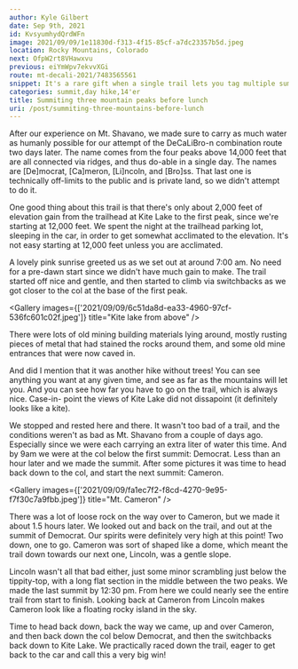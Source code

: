 ```yaml
---
author: Kyle Gilbert
date: Sep 9th, 2021
id: KvsyumhydQrdWFn
image: 2021/09/09/1e11830d-f313-4f15-85cf-a7dc23357b5d.jpeg
location: Rocky Mountains, Colorado
next: OfpW2rt8VHawxvu
previous: eiYmWpv7ekvvXGi
route: mt-decali-2021/7483565561
snippet: It's a rare gift when a single trail lets you tag multiple summits in just one day — and the Decalibron is one of those rare, high-altitude gems.
categories: summit,day hike,14'er
title: Summiting three mountain peaks before lunch
uri: /post/summiting-three-mountains-before-lunch
---
```


<Stats />

<Route />

After our experience on Mt. Shavano, we made sure to carry as much water as
humanly possible for our attempt of the DeCaLiBro-n combination route two
days later. The name comes from the four peaks above 14,000 feet that are all
connected via ridges, and thus do-able in a single day. The names are [De]mocrat,
[Ca]meron, [Li]ncoln, and [Bro]ss. That last one is technically off-limits to
the public and is private land, so we didn't attempt to do it.

One good thing about this trail is that there's only about 2,000 feet of
elevation gain from the trailhead at Kite Lake to the first peak, since we're
starting at 12,000 feet. We spent the night at the trailhead parking lot,
sleeping in the car, in order to get somewhat acclimated to the elevation. It's
not easy starting at 12,000 feet unless you are acclimated.

A lovely pink sunrise greeted us as we set out at around 7:00 am. No need for
a pre-dawn start since we didn't have much gain to make. The trail started off
nice and gentle, and then started to climb via switchbacks as we got closer
to the col at the base of the first peak.

<Gallery images={['2021/09/09/6c51da8d-ea33-4960-97cf-536fc601c02f.jpeg']} title="Kite lake from above" />

There were lots of old mining building materials lying around, mostly rusting
pieces of metal that had stained the rocks around them, and some old mine
entrances that were now caved in.

And did I mention that it was another hike without trees! You can see anything
you want at any given time, and see as far as the mountains will let you. And
you can see how far you have to go on the trail, which is always nice. Case-in-
point the views of Kite Lake did not dissapoint (it definitely looks like a
kite).

We stopped and rested here and there. It wasn't too bad of a trail, and the
conditions weren't as bad as Mt. Shavano from a couple of days ago. Especially
since we were each carrying an extra liter of water this time. And by 9am we
were at the col below the first summit: Democrat. Less than an hour later and
we made the summit. After some pictures it was time to head back down to the col,
and start the next summit: Cameron.

<Gallery images={['2021/09/09/fa1ec7f2-f8cd-4270-9e95-f7f30c7a9fbb.jpeg']} title="Mt. Cameron" />

There was a lot of loose rock on the way over to Cameron, but we made it about
1.5 hours later. We looked out and back on the trail, and out at the summit of
Democrat. Our spirits were definitely very high at this point! Two down, one to
go. Cameron was sort of shaped like a dome, which meant the trail down towards
our next one, Lincoln, was a gentle slope.

Lincoln wasn't all that bad either, just some minor scrambling just below the
tippity-top, with a long flat section in the middle between the two peaks. We
made the last summit by 12:30 pm. From here we could nearly see the entire trail
from start to finish. Looking back at Cameron from Lincoln makes Cameron look
like a floating rocky island in the sky.

Time to head back down, back the way we came, up and over Cameron, and then back
down the col below Democrat, and then the switchbacks back down to Kite Lake. We
practically raced down the trail, eager to get back to the car and call this a
very big win!

